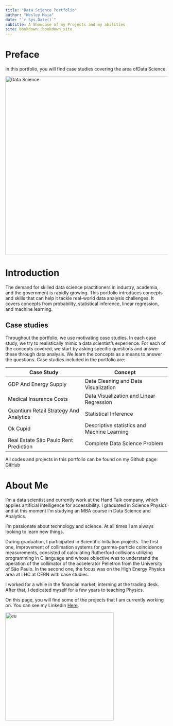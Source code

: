 ---
title: "Data Science Portfolio"
author: "Wesley Maia"
date: "`r Sys.Date()`"
subtitle: A Showcase of my Projects and my abilities
site: bookdown::bookdown_site
---

# Preface {.unnumbered}

In this portfolio, you will find case studies covering the area of ​​Data Science.

![](images/Data-Science-Project-Life-Cycle-Data-Science-Project-Edureka1-1.png "Data Science"){width="556"}

# Introduction {.unnumbered}

The demand for skilled data science practitioners in industry, academia, and the government is rapidly growing. This portfolio introduces concepts and skills that can help it tackle real-world data analysis challenges. It covers concepts from probability, statistical inference, linear regression, and machine learning.

## Case studies {.unnumbered}

Throughout the portfolio, we use motivating case studies. In each case study, we try to realistically mimic a data scientist's experience. For each of the concepts covered, we start by asking specific questions and answer these through data analysis. We learn the concepts as a means to answer the questions. Case studies included in the portfolio are:

| **Case Study**                         | **Concept**                                 |
|----------------------------------------|---------------------------------------------|
| GDP And Energy Supply                  | Data Cleaning and Data Visualization        |
| Medical Insurance Costs                | Data Visualization and Linear Regression    |
| Quantium Retail Strategy And Analytics | Statistical Inference                       |
| Ok Cupid                               | Descriptive statistics and Machine Learning |
| Real Estate São Paulo Rent Prediction  | Complete Data Science Problem               |

All codes and projects in this portfolio can be found on my Github page: [GitHub](https://github.com/WMaia9)

# About Me {#author .unnumbered}

I'm a data scientist and currently work at the Hand Talk company, which applies artificial intelligence for accessibility. I graduated in Science Physics and at this moment I'm studying an MBA course in Data Science and Analytics.

I'm passionate about technology and science. At all times I am always looking to learn new things.

During graduation, I participated in Scientific Initiation projects. The first one, Improvement of collimation systems for gamma-particle coincidence measurements, consisted of calculating Rutherford collisions utilizing programming in C language and whose objective was to understand the operation of the collimator of the accelerator Pelletron from the University of São Paulo. In the second one, the focus was on the High Energy Physics area at LHC at CERN with case studies.

I worked for a while in the financial market, interning at the trading desk. After that, I dedicated myself for a few years to teaching Physics.

On this page, you will find some of the projects that I am currently working on. You can see my Linkedin [Here](https://www.linkedin.com/in/wesley-maia-62009612a/).\

![](images/eu2.png "eu"){width="336"}
